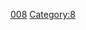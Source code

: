 {{整数
| nav_pre = Category:名数
| list name = [[:分類:名数|:分類:名数]]
| list = {{Numbers digits|8|namespace=:Category:名数}}
| num=8
}}
[[Category:名數|008]]
[[Category:8|Category:8]]